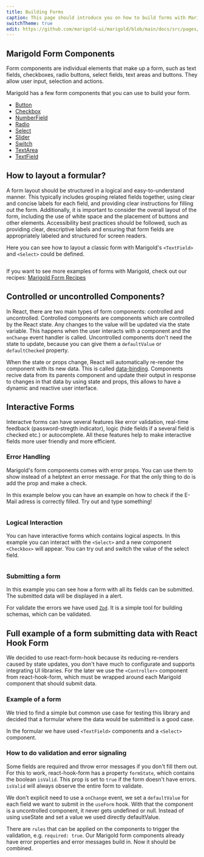 ```yaml
---
title: Building Forms
caption: This page should introduce you on how to build forms with Marigold.
switchTheme: true
edit: https://github.com/marigold-ui/marigold/blob/main/docs/src/pages/building-forms.mdx
---
```


## Marigold Form Components

Form components are individual elements that make up a form, such as text fields, checkboxes, radio buttons, select fields, text areas and buttons. They allow user input, selection and actions.

Marigold has a few form components that you can use to build your form.

- [Button](/components/button)
- [Checkbox](/components/checkbox)
- [NumberField](/components/number-field)
- [Radio](/components/radio)
- [Select](/components/select)
- [Slider](/components/slider)
- [Switch](/components/switch)
- [TextArea](/components/text-area)
- [TextField](/components/text-field)

## How to layout a formular?

A form layout should be structured in a logical and easy-to-understand manner.
This typically includes grouping related fields together, using clear and concise labels for each field, and providing clear instructions for filling out the form. Additionally, it is important to consider the overall layout of the form, including the use of white space and the placement of buttons and other elements.
Accessibility best practices should be followed, such as providing clear, descriptive labels and ensuring that form fields are appropriately labeled and structured for screen readers.

Here you can see how to layout a classic form with Marigold's `<TextField>` and `<Select>` could be defined.

```tsx preview file=concepts/layout-forms.demo.tsx

```

If you want to see more examples of forms with Marigold, check out our recipes: [ Marigold Form Recipes](/recipes/form-recipes)

## Controlled or uncontrolled Components?

In React, there are two main types of form components: controlled and uncontrolled.
Controlled components are components which are controlled by the React state. Any changes to the value will be updated via the state variable. This happens when the user interacts with a component and the `onChange` event handler is called.
Uncontrolled components don't need the state to update, because you can give them a `defaultValue` or `defaultChecked` property.

When the state or props change, React will automatically re-render the component with its new data. This is called [data-binding](https://www.joshwcomeau.com/react/data-binding/). Components recive data from its parents component and update their output in response to changes in that data by using state and props, this allows to have a dynamic and reactive user interface.

## Interactive Forms

Interactve forms can have several features like error validation, real-time feedback (password-stregth indicator), logic (hide fields if a several field is checked etc.) or autocomplete.
All these features help to make interactive fields more user friendly and more efficient.

### Error Handling

Marigold's form components comes with error props. You can use them to show instead of a helptext an error message. For that the only thing to do is add the prop and make a check.

In this example below you can have an example on how to check if the E-Mail adress is correctly filled.
Try out and type something!

```tsx preview file=concepts/error-handling.demo.tsx

```

### Logical Interaction

You can have interactive forms which contains logical aspects. In this example you can interact with the `<Select>` and a new component `<Checkbox>` will appear. You can try out and switch the value of the select field.

```tsx preview file=concepts/logical-interaction.demo.tsx

```

### Submitting a form

In this example you can see how a form with all its fields can be submitted. The submitted data will be displayed in a alert.

For validate the errors we have used [`Zod`](https://zod.dev/). It is a simple tool for building schemas, which can be validated.

<Preview>
  <SubmitForm />
</Preview>

## Full example of a form submitting data with React Hook Form

We decided to use react-form-hook because its reducing re-renders caused by state updates, you don't have much to configurate and supports integrating UI libraries.
For the later we use the `<Controller>` component from react-hook-form, which must be wrapped around each Marigold component that should submit data.

### Example of a form

We tried to find a simple but common use case for testing this library and decided that a formular where the data would be submitted is a good case.

In the formular we have used `<TextField>` components and a `<Select>` component.

<Preview>
  <SubmitFormWithReactHookForm />
</Preview>

### How to do validation and error signaling

Some fields are required and throw error messages if you don't fill them out.
For this to work, react-hook-form has a property `formState`, which contains the boolean `isValid`. This prop is set to `true` if the form doesn't have errors. `isValid` will always observe the entire form to validate.

We don't explicit need to use a `onChange` event, we set a `defaultValue` for each field we want to submit in the `useForm` hook. With that the component is a uncontrolled component, it never gets undefined or null. Instead of using useState and set a value we used directly defaultValue.

There are `rules` that can be applied on the components to trigger the validation, e.g. `required: true`. Our Marigold form components already have error properties and error messages build in. Now it should be combined.
